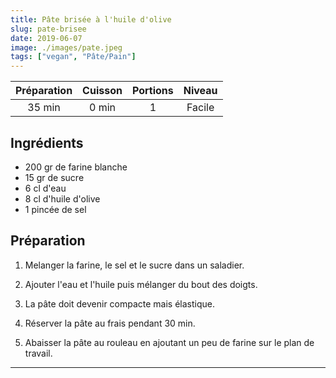 ```yaml
---
title: Pâte brisée à l'huile d'olive
slug: pate-brisee
date: 2019-06-07
image: ./images/pate.jpeg
tags: ["vegan", "Pâte/Pain"]
---
```


| Préparation | Cuisson | Portions | Niveau |
| :-: | :-: | :-: | :-: |
| 35 min | 0 min | 1 | Facile |

## Ingrédients

- <ListItem>200 gr de farine blanche</ListItem>
- <ListItem>15 gr de sucre</ListItem>
- <ListItem>6 cl d'eau</ListItem>
- <ListItem>8 cl d'huile d'olive</ListItem>
- <ListItem>1 pincée de sel</ListItem>

## Préparation

1. Melanger la farine, le sel et le sucre dans un saladier.

2. Ajouter l'eau et l'huile puis mélanger du bout des doigts.

3. La pâte doit devenir compacte mais élastique.

4. Réserver la pâte au frais pendant 30 min.

5. Abaisser la pâte au rouleau en ajoutant un peu de farine sur le plan de travail.

---
